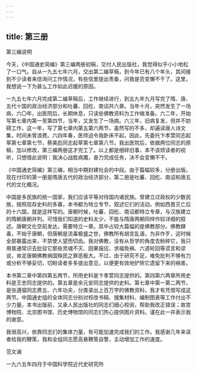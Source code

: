 ```yaml
---
---
---
```

title: 第三册
---





第三编说明

今天，《中国通史简编》第三编两册初稿，交付人民出版社，我觉得似乎小小地松了一口气。自从一九五七年六月，交出第二编草稿，到今年已有八个年头，其间接到不少读者来信询问工作情况，有些信里提出责备，问我是否变懒不干了。这里，我想说一下为甚么工作如此迟缓的原因。

一九五七年六月完成第二编草稿后，工作继续进行，到五九年九月写完了隋、唐、五代十国的政治经济部分和吐蕃、回纥、南诏共六章。当年十月，突然发生了一场病，六〇年，出医院后，长期休息，只读些佛教资料为工作做准备。六二年，开始写第七章内第一至第四节，当年，又发生了一场病。六三年，旧病复发，但并不妨碍工作，这一年，写了第七章内第五第六两节，虽然写的不多，却遍读唐人诗文集，时间未曾浪费。六四年春，医师迫令我卧床不起，因此，先委托卞孝萱同志起草第七章第七节，蔡美彪同志起草第七章第八节。我出医院后，依据两位同志的原稿，加以修改，第三编两册这才完工了。以上都是细碎旧事，本不该烦读者的视听，只想借此说明：我决心战胜病魔，奋力完成任务，决不会变懒不干。

《中国通史简编》第三编，相当中期封建社会的中段。由于篇幅较多，分册出版。现在付印的第一册是隋唐五代的政治经济部分，第二册是吐蕃、回纥、南诏和唐五代的文化概况。

中国是多民族的统一国家，我们应该平等对待国内诸民族。曾建立过政权的少数民族，按照现存史料的多寡，本书都为特立专节，叙述它们的活动。例如西晋灭亡后的十六国，就是这样写的。唐朝时候，吐蕃、回纥、南诏都特立专章，与汉族建立的隋朝唐朝并列。可惜我们知道的史料太少，不能与隋唐两朝同样作较详细的叙述。唐朝文化空前发达，需要特立一章。其中占较大篇幅的是佛教部分。佛教肆毒，不始于唐朝，但唐朝是流毒极盛之世，佛教所有胡言乱语，为非作歹，这时候全部暴露出来，不禁使人望而切齿。我对佛教，没有从哲学的角度去粉碎它，我只用普通常识去批驳它那些灵魂不灭、因果报应、求福免祸、六道轮回等谎言和谬说，肯定唐朝佛教祸国殃民之罪恶极大。不过，由于研究不足，难免批判不够有力或分析不够妥切，切盼读者多多提出意见，以便更有效地铲除它遗留下来的祸害。

本书第二章中第四第五两节，所用史料是卞孝萱同志提供的。第四第六两章所用史料是王忠同志提供的。第五章是余元安同志提供的史料。第七章中第一第二两节，是张遵骝同志费五、六年功夫，分类录出上百万字的佛教资料，我才有凭借写成这两节。中国通史组的全体同志分别对校改书稿、搜集材料、编制图表等工作付出不少力量。本书出版前，又承人民出版社的同志们细心校阅，帮助我改正错误；故宫博物院、北京图书馆、历史博物馆的同志们热心提供图片资料。谨在此一并表示我的谢意。

我很高兴，依靠同志们的集体力量，有可能加速完成我们的工作。我感谢几年来读者给我的鞭策，我和全组同志愿高悬鞭策自警，主动增加工作的速度。

范文澜

一九六五年四月于中国科学院近代史研究所